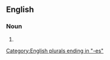==English==

===Noun===
{{head|en|noun form}}

# {{plural of|circus|lang=en}}

[[Category:English plurals ending in "-es"]]